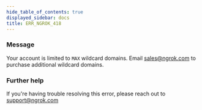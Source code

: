 ```yaml
---
hide_table_of_contents: true
displayed_sidebar: docs
title: ERR_NGROK_418
---
```


### Message

Your account is limited to `MAX` wildcard domains. Email sales@ngrok.com to purchase additional wildcard domains.

<ErrorDetails />

### Further help

If you're having trouble resolving this error, please reach out to [support@ngrok.com](mailto:support@ngrok.com?subject=Help%20with%20ERR_NGROK_418)
